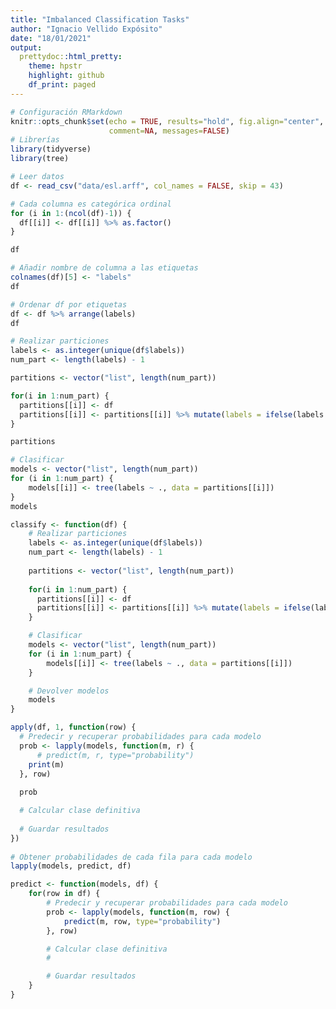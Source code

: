 ```yaml
---
title: "Imbalanced Classification Tasks"
author: "Ignacio Vellido Expósito"
date: "18/01/2021"
output:
  prettydoc::html_pretty:
    theme: hpstr
    highlight: github
    df_print: paged
---
```


```r
# Configuración RMarkdown
knitr::opts_chunk$set(echo = TRUE, results="hold", fig.align="center", 
                      comment=NA, messages=FALSE)
# Librerías
library(tidyverse)
library(tree)
```


```r
# Leer datos
df <- read_csv("data/esl.arff", col_names = FALSE, skip = 43)

# Cada columna es categórica ordinal
for (i in 1:(ncol(df)-1)) {
  df[[i]] <- df[[i]] %>% as.factor()
}

df
```

```r
# Añadir nombre de columna a las etiquetas
colnames(df)[5] <- "labels"
df
```


```r
# Ordenar df por etiquetas
df <- df %>% arrange(labels)
df
```


```r
# Realizar particiones
labels <- as.integer(unique(df$labels))
num_part <- length(labels) - 1

partitions <- vector("list", length(num_part))

for(i in 1:num_part) {
  partitions[[i]] <- df
  partitions[[i]] <- partitions[[i]] %>% mutate(labels = ifelse(labels <= i, 0, 1))
}

partitions
```

```r
# Clasificar
models <- vector("list", length(num_part))
for (i in 1:num_part) {
    models[[i]] <- tree(labels ~ ., data = partitions[[i]])
}
models
```


```r
classify <- function(df) {
    # Realizar particiones
    labels <- as.integer(unique(df$labels))
    num_part <- length(labels) - 1
    
    partitions <- vector("list", length(num_part))
    
    for(i in 1:num_part) {
      partitions[[i]] <- df
      partitions[[i]] <- partitions[[i]] %>% mutate(labels = ifelse(labels <= i, 0, 1))
    }

    # Clasificar
    models <- vector("list", length(num_part))
    for (i in 1:num_part) {
        models[[i]] <- tree(labels ~ ., data = partitions[[i]])
    }

    # Devolver modelos
    models
}
```


```r
apply(df, 1, function(row) {
  # Predecir y recuperar probabilidades para cada modelo
  prob <- lapply(models, function(m, r) {
      # predict(m, r, type="probability")
    print(m)
  }, row)
  
  prob

  # Calcular clase definitiva
  
  # Guardar resultados
})
  
# Obtener probabilidades de cada fila para cada modelo
lapply(models, predict, df)
```


```r
predict <- function(models, df) {
    for(row in df) {
        # Predecir y recuperar probabilidades para cada modelo
        prob <- lapply(models, function(m, row) {
            predict(m, row, type="probability")
        }, row)

        # Calcular clase definitiva
        # 

        # Guardar resultados
    }
}
```